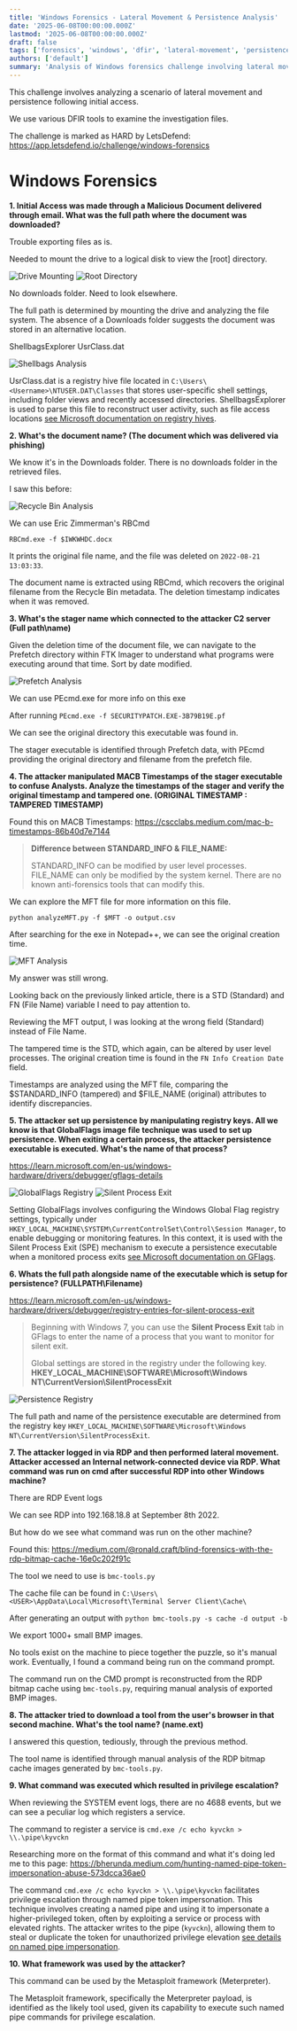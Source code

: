 ```yaml
---
title: 'Windows Forensics - Lateral Movement & Persistence Analysis'
date: '2025-06-08T00:00:00.000Z'
lastmod: '2025-06-08T00:00:00.000Z'
draft: false
tags: ['forensics', 'windows', 'dfir', 'lateral-movement', 'persistence', 'rdp-analysis']
authors: ['default']
summary: 'Analysis of Windows forensics challenge involving lateral movement and persistence techniques, demonstrating DFIR tools and methodologies.'
---
```


This challenge involves analyzing a scenario of lateral movement and persistence following initial access.

We use various DFIR tools to examine the investigation files.

The challenge is marked as HARD by LetsDefend: https://app.letsdefend.io/challenge/windows-forensics

# Windows Forensics

**1. Initial Access was made through a Malicious Document delivered through email. What was the full path where the document was downloaded?**

Trouble exporting files as is.

Needed to mount the drive to a logical disk to view the [root] directory.

![Drive Mounting](/static/images/blog/windows-forensics-1.png)
![Root Directory](/static/images/blog/windows-forensics-2.png)

No downloads folder. Need to look elsewhere.

The full path is determined by mounting the drive and analyzing the file system. The absence of a Downloads folder suggests the document was stored in an alternative location.

ShellbagsExplorer UsrClass.dat

![Shellbags Analysis](/static/images/blog/windows-forensics-3.png)

UsrClass.dat is a registry hive file located in `C:\Users\<Username>\NTUSER.DAT\Classes` that stores user-specific shell settings, including folder views and recently accessed directories. ShellbagsExplorer is used to parse this file to reconstruct user activity, such as file access locations [see Microsoft documentation on registry hives](https://docs.microsoft.com/en-us/windows/win32/sysinfo/registry-hives).

**2. What's the document name? (The document which was delivered via phishing)**

We know it's in the Downloads folder. There is no downloads folder in the retrieved files.

I saw this before:

![Recycle Bin Analysis](/static/images/blog/windows-forensics-4.png)

We can use Eric Zimmerman's RBCmd

`RBCmd.exe -f $IWKWHDC.docx`

It prints the original file name, and the file was deleted on `2022-08-21 13:03:33`.

The document name is extracted using RBCmd, which recovers the original filename from the Recycle Bin metadata. The deletion timestamp indicates when it was removed.

**3. What's the stager name which connected to the attacker C2 server (Full path\name)**

Given the deletion time of the document file, we can navigate to the Prefetch directory within FTK Imager to understand what programs were executing around that time. Sort by date modified.

![Prefetch Analysis](/static/images/blog/windows-forensics-5.png)

We can use PEcmd.exe for more info on this exe

After running `PEcmd.exe -f SECURITYPATCH.EXE-3B79B19E.pf`

We can see the original directory this executable was found in.

The stager executable is identified through Prefetch data, with PEcmd providing the original directory and filename from the prefetch file.

**4. The attacker manipulated MACB Timestamps of the stager executable to confuse Analysts. Analyze the timestamps of the stager and verify the original timestamp and tampered one. (ORIGINAL TIMESTAMP : TAMPERED TIMESTAMP)**

Found this on MACB Timestamps: https://cscclabs.medium.com/mac-b-timestamps-86b40d7e7144

> **Difference between STANDARD_INFO & FILE_NAME:**
> 
> STANDARD_INFO can be modified by user level processes.
> FILE_NAME can only be modified by the system kernel. There are no known anti-forensics tools that can modify this.

We can explore the MFT file for more information on this file.

`python analyzeMFT.py -f $MFT -o output.csv`

After searching for the exe in Notepad++, we can see the original creation time.

![MFT Analysis](/static/images/blog/windows-forensics-6.png)

My answer was still wrong.

Looking back on the previously linked article, there is a STD (Standard) and FN (File Name) variable I need to pay attention to.

Reviewing the MFT output, I was looking at the wrong field (Standard) instead of File Name.

The tampered time is the STD, which again, can be altered by user level processes. The original creation time is found in the `FN Info Creation Date` field.

Timestamps are analyzed using the MFT file, comparing the $STANDARD_INFO (tampered) and $FILE_NAME (original) attributes to identify discrepancies.

**5. The attacker set up persistence by manipulating registry keys. All we know is that GlobalFlags image file technique was used to set up persistence. When exiting a certain process, the attacker persistence executable is executed. What's the name of that process?**

https://learn.microsoft.com/en-us/windows-hardware/drivers/debugger/gflags-details

![GlobalFlags Registry](/static/images/blog/windows-forensics-7.png)
![Silent Process Exit](/static/images/blog/windows-forensics-8.png)

Setting GlobalFlags involves configuring the Windows Global Flag registry settings, typically under `HKEY_LOCAL_MACHINE\SYSTEM\CurrentControlSet\Control\Session Manager`, to enable debugging or monitoring features. In this context, it is used with the Silent Process Exit (SPE) mechanism to execute a persistence executable when a monitored process exits [see Microsoft documentation on GFlags](https://docs.microsoft.com/en-us/windows-hardware/drivers/debugger/gflags).

**6. Whats the full path alongside name of the executable which is setup for persistence? (FULLPATH\Filename)**

https://learn.microsoft.com/en-us/windows-hardware/drivers/debugger/registry-entries-for-silent-process-exit

> Beginning with Windows 7, you can use the **Silent Process Exit** tab in GFlags to enter the name of a process that you want to monitor for silent exit.
> 
> Global settings are stored in the registry under the following key.
> **HKEY_LOCAL_MACHINE\SOFTWARE\Microsoft\Windows NT\CurrentVersion\SilentProcessExit**

![Persistence Registry](/static/images/blog/windows-forensics-9.png)

The full path and name of the persistence executable are determined from the registry key `HKEY_LOCAL_MACHINE\SOFTWARE\Microsoft\Windows NT\CurrentVersion\SilentProcessExit`.

**7. The attacker logged in via RDP and then performed lateral movement. Attacker accessed an Internal network-connected device via RDP. What command was run on cmd after successful RDP into other Windows machine?**

There are RDP Event logs

We can see RDP into 192.168.18.8 at September 8th 2022.

But how do we see what command was run on the other machine?

Found this: https://medium.com/@ronald.craft/blind-forensics-with-the-rdp-bitmap-cache-16e0c202f91c

The tool we need to use is `bmc-tools.py`

The cache file can be found in `C:\Users\<USER>\AppData\Local\Microsoft\Terminal Server Client\Cache\`

After generating an output with `python bmc-tools.py -s cache -d output -b`

We export 1000+ small BMP images.

No tools exist on the machine to piece together the puzzle, so it's manual work. Eventually, I found a command being run on the command prompt.

The command run on the CMD prompt is reconstructed from the RDP bitmap cache using `bmc-tools.py`, requiring manual analysis of exported BMP images.

**8. The attacker tried to download a tool from the user's browser in that second machine. What's the tool name? (name.ext)**

I answered this question, tediously, through the previous method.

The tool name is identified through manual analysis of the RDP bitmap cache images generated by `bmc-tools.py`.

**9. What command was executed which resulted in privilege escalation?**

When reviewing the SYSTEM event logs, there are no 4688 events, but we can see a peculiar log which registers a service.

The command to register a service is `cmd.exe /c echo kyvckn > \\.\pipe\kyvckn`

Researching more on the format of this command and what it's doing led me to this page: https://bherunda.medium.com/hunting-named-pipe-token-impersonation-abuse-573dcca36ae0

The command `cmd.exe /c echo kyvckn > \\.\pipe\kyvckn` facilitates privilege escalation through named pipe token impersonation. This technique involves creating a named pipe and using it to impersonate a higher-privileged token, often by exploiting a service or process with elevated rights. The attacker writes to the pipe (`kyvckn`), allowing them to steal or duplicate the token for unauthorized privilege elevation [see details on named pipe impersonation](https://docs.microsoft.com/en-us/windows/win32/ipc/named-pipes).

**10. What framework was used by the attacker?**

This command can be used by the Metasploit framework (Meterpreter).

The Metasploit framework, specifically the Meterpreter payload, is identified as the likely tool used, given its capability to execute such named pipe commands for privilege escalation.
